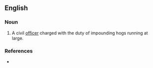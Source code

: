 ==English==

===Noun===
{{en-noun}}

# {{context|obsolete|lang=en}} A civil [[officer]] charged with the duty of impounding hogs running at large.

===References===
* {{R:Webster 1913}}